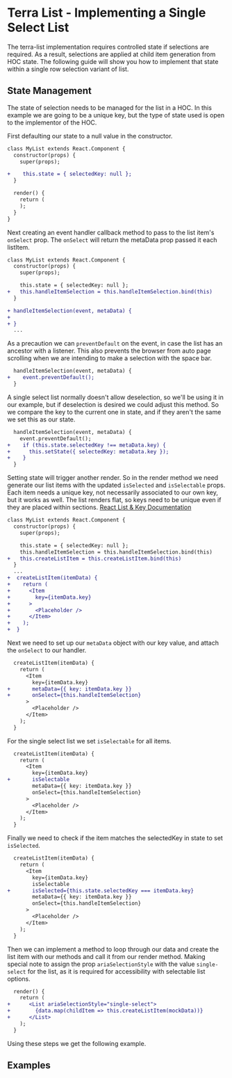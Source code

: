 

<Badge />

# Terra List - Implementing a Single Select List

The terra-list implementation requires controlled state if selections are required. As a result, selections are applied at child item generation from HOC state. The following guide will show you how to implement that state within a single row selection variant of list.

## State Management
The state of selection needs to be managed for the list in a HOC. In this example we are going to be a unique key, but the type of state used is open to the implementor of the HOC.

 First defaulting our state to a null value in the constructor.
```diff
class MyList extends React.Component {
  constructor(props) {
    super(props);

+    this.state = { selectedKey: null };
  }

  render() {
    return (
    );
  }
}
```
Next creating an event handler callback method to pass to the list item's `onSelect` prop. The `onSelect` will return the metaData prop passed it each listItem.
```diff
class MyList extends React.Component {
  constructor(props) {
    super(props);

    this.state = { selectedKey: null };
+   this.handleItemSelection = this.handleItemSelection.bind(this)
  }

+ handleItemSelection(event, metaData) {
+
+ }
  ...
```
As a precaution we can `preventDefault` on the event, in case the list has an ancestor with a listener. This also prevents the browser from auto page scrolling when we are intending to make a selection with the space bar.
```diff
  handleItemSelection(event, metaData) {
+    event.preventDefault();
  }
```
A single select list normally doesn't allow deselection, so we'll be using it in our example, but if deselection is desired we could adjust this method. So we compare the key to the current one in state, and if they aren't the same we set this as our state.
```diff
  handleItemSelection(event, metaData) {
    event.preventDefault();
+    if (this.state.selectedKey !== metaData.key) {
+      this.setState({ selectedKey: metaData.key });
+    }
  }
```
Setting state will trigger another render. So in the render method we need generate our list items with the updated `isSelected` and `isSelectable` props. Each item needs a unique key, not necessarily associated to our own key, but it works as well. The list renders flat, so keys need to be unique even if they are placed within sections.
[React List & Key Documentation](https://reactjs.org/docs/lists-and-keys.html)
```diff
class MyList extends React.Component {
  constructor(props) {
    super(props);

    this.state = { selectedKey: null };
    this.handleItemSelection = this.handleItemSelection.bind(this)
+   this.createListItem = this.createListItem.bind(this)
  }
  ...
+  createListItem(itemData) {
+    return (
+      <Item
+        key={itemData.key}
+      >
+        <Placeholder />
+      </Item>
+    );
+  }
```
Next we need to set up our `metaData` object with our key value, and attach the `onSelect` to our handler.
```diff
  createListItem(itemData) {
    return (
      <Item
        key={itemData.key}
+       metaData={{ key: itemData.key }}
+       onSelect={this.handleItemSelection}
      >
        <Placeholder />
      </Item>
    );
  }
```
For the single select list we set `isSelectable` for all items.
```diff
  createListItem(itemData) {
    return (
      <Item
        key={itemData.key}
+       isSelectable
        metaData={{ key: itemData.key }}
        onSelect={this.handleItemSelection}
      >
        <Placeholder />
      </Item>
    );
  }
```
Finally we need to check if the item matches the selectedKey in state to set `isSelected`.
```diff
  createListItem(itemData) {
    return (
      <Item
        key={itemData.key}
        isSelectable
+       isSelected={this.state.selectedKey === itemData.key}
        metaData={{ key: itemData.key }}
        onSelect={this.handleItemSelection}
      >
        <Placeholder />
      </Item>
    );
  }
```
Then we can implement a method to loop through our data and create the list item with our methods and call it from our render method. Making special note to assign the prop `ariaSelectionStyle` with the value `single-select` for the list, as it is required for accessibility with selectable list options.
```diff
  render() {
    return (
+      <List ariaSelectionStyle="single-select">
+        {data.map(childItem => this.createListItem(mockData))}
+      </List>
    );
  }
  ```
  Using these steps we get the following example.

## Examples
<SingleSelectList />
